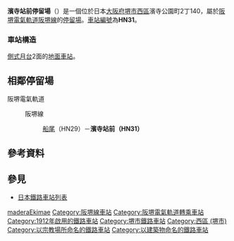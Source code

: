 {{About|阪堺電氣軌道阪堺線的停留場|南海電氣鐵道南海本線車站|濱寺公園站|曾經存在的阪堺電鐵車站|濱寺站}}
{{日本車站資訊
|公司色     = #008040
|文字色     = 
|站名       = 濱寺站前停留場
|圖片       = <!-- 檔案不存在 Hamaderaekimae station.jpg -->
|圖片說明   = 站舍（2006年7月）
|日文原名   = 浜寺駅前
|平假名     = はまでらえきまえ
|羅馬拼音   = HAMADERA-EKIMAE
|電報略號   = 
|所在地     = {{JPN}}[[大阪府|大阪府]][[堺市|堺市]][[西區_(堺市)|西區]]濱寺公園町2丁140
|座標       = {{coord|34|32|28.7|N|135|26|35.5|E|type:railwaystation_region:JP-27|display=inline,title}}
|車站構造   = 地面車站
|月台配置   = 側式 2面2線
|啟用年月日 = 1912年（明治45年）4月1日
|廢站年月日 = 
|乘客人數   = 
|上下車人次 = 
|統計年度   = 
|轉車       = [[濱寺公園站|濱寺公園站]]（[[南海電氣鐵道|南海電氣鐵道]][[南海本線|南海本線]]）
|備註       = 
|adjacent = {{Adjacent stations|system=阪堺電氣軌道|line=阪堺線|left=船尾|note-left=HN29<br />1.2km|note-mid=<span style="background-color:#ffffff; color:#000000; border:1px solid #000000; text-align:center;"> HN31 </span><br />距離[[惠美須町站|惠美須町]]14.1km<br />距離[[天王寺站|天王寺站前]]13.9km}}
}}
'''濱寺站前停留場'''（{{jpn|j=浜寺駅前停留場|hg=はまでらえきまえていりゅうじょう|rm=Hamadera-ekimae teiryūjō|f=y}}）是一個位於日本[[大阪府|大阪府]][[堺市|堺市]][[西區_(堺市)|西區]]濱寺公園町2丁140，屬於[[阪堺電氣軌道|阪堺電氣軌道]][[阪堺線|阪堺線]]的[[鐵路車站|停留場]]。[[車站編號|車站編號]]為'''HN31'''。

=== 車站構造 ===
[[側式月台|側式月台]]2面的[[地面車站|地面車站]]。

== 相鄰停留場 ==
; 阪堺電氣軌道
: {{Color|green|■}}阪堺線
:: [[船尾停留場|船尾]]（HN29）－'''濱寺站前（HN31）'''

== 參考資料 ==
{{Reflist}}

== 參見 ==
* [[日本鐵路車站列表|日本鐵路車站列表]]

{{阪堺線}}
{{DEFAULTSORT:Hamadera-Ekimae}}
[[Category:日本鐵路車站_Ha|maderaEkimae]]
[[Category:阪堺線車站|Category:阪堺線車站]]
[[Category:阪堺電氣軌道轉乘車站|Category:阪堺電氣軌道轉乘車站]]
[[Category:1912年啟用的鐵路車站|Category:1912年啟用的鐵路車站]]
[[Category:堺市鐵路車站|Category:堺市鐵路車站]]
[[Category:西區_(堺市)|Category:西區 (堺市)]]
[[Category:以宗教場所命名的鐵路車站|Category:以宗教場所命名的鐵路車站]]
[[Category:以建築物命名的鐵路車站|Category:以建築物命名的鐵路車站]]